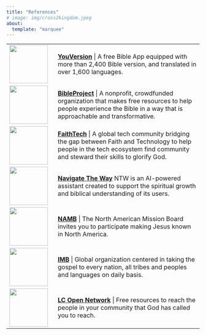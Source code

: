 ```yaml
---
title: "References"
# image: img/cross2kingdom.jpeg
about:
  template: "marquee"
---
```


|                                        |                                                                                                                                                                                                              |
|:-----------------|:-----------------------------------------------------|
| ![](img/bibleapp.png){width="100"}     | [**YouVersion**](https://www.bible.com){target="_blank"} \| A free Bible App equipped with more than 2,400 Bible version, and translated in over 1,600 languages.                                                             |
| ![](img/bibleproject.png){width="100"} | [**BibleProject**](https://bibleproject.com){target="_blank"} \| A nonprofit, crowdfunded organization that makes free resources to help people experience the Bible in a way that is approachable and transformative.        |
| ![](img/faithtech.png){width="100"}    | [**FaithTech**](https://faithtech.com){target="_blank"} \| A global tech community bridging the gap between Faith and Technology to help people in the tech ecosystem find community and steward their skills to glorify God. |
| ![](img/ntw.png){width="100"}          | [**Navigate The Way**](https://www.navtheway.com){target="_blank"} NTW is an AI-powered assistant created to support the spiritual growth and biblical understanding of its users.                                            |
| ![](img/namb.png){width="100"}         | [**NAMB**](https://nambstore.com){target="_blank"} \| The North American Mission Board invites you to participate making Jesus known in North America.                                                                        |
| ![](img/imb.jpeg){width="100"}         | [**IMB**](https://www.imb.org){target="_blank"} \| Global organization centered in taking the gospel to every nation, all tribes and peoples and languages on daily basis.                                                    |
| ![](img/lc.png){width="100"}           | [**LC Open Network**](https://open.life.church){target="_blank"} \| Free resources to reach the people in your community that God has called you to reach.                                                                    |
